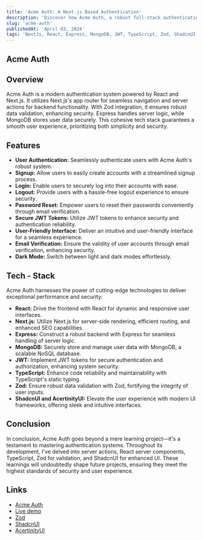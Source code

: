 ```yaml
---
title: 'Acme Auth: A Next.js Based Authentication'
description: 'Discover how Acme Auth, a robust full-stack authentication system crafted with React, Next.js, Express, and MongoDB, empowers seamless user authentication, signup, login, logout, and password reset functionalities.'
slug: 'acme-auth'
publishedAt: 'April 03, 2024'
tags: 'NextJs, React, Express, MongoDB, JWT, TypeScript, Zod, ShadcnUI, AcertinityUI'
---
```


## Acme Auth

<RoundedImage src='/projects/acme-auth.png' width={500} height={500} alt='Acme Auth' />

## Overview

Acme Auth is a modern authentication system powered by React and Next.js. It utilizes Next.js's app router for seamless
navigation and server actions for backend functionality. With Zod integration, it ensures robust data validation, enhancing
security. Express handles server logic, while MongoDB stores user data securely. This cohesive tech stack guarantees a smooth
user experience, prioritizing both simplicity and security.

## Features

- **User Authentication:** Seamlessly authenticate users with Acme Auth's robust system.
- **Signup:** Allow users to easily create accounts with a streamlined signup process.
- **Login:** Enable users to securely log into their accounts with ease.
- **Logout:** Provide users with a hassle-free logout experience to ensure security.
- **Password Reset:** Empower users to reset their passwords conveniently through email verification.
- **Secure JWT Tokens:** Utilize JWT tokens to enhance security and authentication reliability.
- **User-Friendly Interface:** Deliver an intuitive and user-friendly interface for a seamless experience.
- **Email Verification:** Ensure the validity of user accounts through email verification, enhancing security.
- **Dark Mode:** Switch between light and dark modes effortlessly.

## Tech - Stack

Acme Auth harnesses the power of cutting-edge technologies to deliver exceptional performance and security:

- **React:** Drive the frontend with React for dynamic and responsive user interfaces.
- **Next.js:** Utilize Next.js for server-side rendering, efficient routing, and enhanced SEO capabilities.
- **Express:** Construct a robust backend with Express for seamless handling of server logic.
- **MongoDB:** Securely store and manage user data with MongoDB, a scalable NoSQL database.
- **JWT:** Implement JWT tokens for secure authentication and authorization, enhancing system security.
- **TypeScript:** Enhance code reliability and maintainability with TypeScript's static typing.
- **Zod:** Ensure robust data validation with Zod, fortifying the integrity of user inputs.
- **ShadcnUI and AcertinityUI:** Elevate the user experience with modern UI frameworks, offering sleek and intuitive interfaces.

## Conclusion

In conclusion, Acme Auth goes beyond a mere learning project—it's a testament to mastering authentication systems. Throughout
its development, I've delved into server actions, React server components, TypeScript, Zod for validation, and ShadcnUI for
enhanced UI. These learnings will undoubtedly shape future projects, ensuring they meet the highest standards of security and
user experience.

## Links

- [Acme Auth](https://github.com/patelvivekdev/acme-auth)
- [Live demo](https://acme-auth.vercel.app/)
- [Zod](https://zod.dev/)
- [ShadcnUI](https://shadcn.com/ui)
- [AcertinityUI](https://ui.aceternity.com/)
